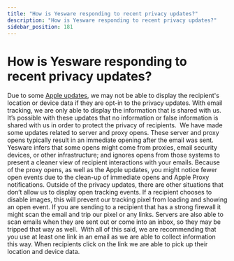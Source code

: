 ```yaml
---
title: "How is Yesware responding to recent privacy updates?"
description: "How is Yesware responding to recent privacy updates?"
sidebar_position: 181
---
```


# How is Yesware responding to recent privacy updates?

Due to some [Apple updates](https://www.apple.com/newsroom/2021/06/apple-advances-its-privacy-leadership-with-ios-15-ipados-15-macos-monterey-and-watchos-8/), we may not be able to display the recipient's location or device data if they are opt-in to the privacy updates. With email tracking, we are only able to display the information that is shared with us. It’s possible with these updates that no information or false information is shared with us in order to protect the privacy of recipients. 
We have made some updates related to server and proxy opens. These server and proxy opens typically result in an immediate opening after the email was sent. Yesware infers that some opens might come from proxies, email security devices, or other infrastructure; and ignores opens from those systems to present a cleaner view of recipient interactions with your emails. Because of the proxy opens, as well as the Apple updates, you might notice fewer open events due to the clean-up of immediate opens and Apple Proxy notifications.
Outside of the privacy updates, there are other situations that don’t allow us to display open tracking events. If a recipient chooses to disable images, this will prevent our tracking pixel from loading and showing an open event. If you are sending to a recipient that has a strong firewall it might scan the email and trip our pixel or any links. Servers are also able to scan emails when they are sent out or come into an inbox, so they may be tripped that way as well. 
With all of this said, we are recommending that you use at least one link in an email as we are able to collect information this way. When recipients click on the link we are able to pick up their location and device data.